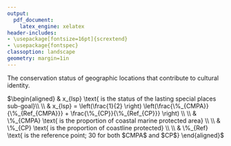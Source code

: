 ```yaml
---
output:
  pdf_document: 
    latex_engine: xelatex
header-includes:
- \usepackage[fontsize=16pt]{scrextend}
- \usepackage{fontspec}
classoption: landscape
geometry: margin=1in
---
```


\pagenumbering{gobble}

The conservation status of geographic locations that contribute to cultural identity.

\vspace{0.5in}

\noindent
$\begin{aligned}
& x_{lsp} \text{   is the status of the lasting special places sub-goal}\\
\\
& x_{lsp} = \left(\frac{1}{2} \right)  \left(\frac{\%_{CMPA}}{\%_{Ref_{CMPA}}} + \frac{\%_{CP}}{\%_{Ref_{CP}}} \right) \\
\\
& \%_{CMPA} \text{   is the proportion of coastal marine protected area} \\
\\
& \%_{CP} \text{    is the proportion of coastline protected} \\
\\
& \%_{Ref} \text{   is the reference point; 30 for both $CMPA$ and $CP$}
\end{aligned}$